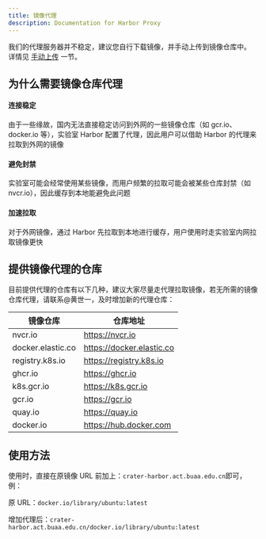 ```yaml
---
title: 镜像代理
description: Documentation for Harbor Proxy
---
```


<Callout>

我们的代理服务器并不稳定，建议您自行下载镜像，并手动上传到镜像仓库中。
详情见 [手动上传](./upload.md) 一节。

</Callout>

## 为什么需要镜像仓库代理

#### 连接稳定

由于一些缘故，国内无法直接稳定访问到外网的一些镜像仓库（如 gcr.io、docker.io 等），实验室 Harbor 配置了代理，因此用户可以借助 Harbor 的代理来拉取到外网的镜像

#### 避免封禁

实验室可能会经常使用某些镜像，而用户频繁的拉取可能会被某些仓库封禁（如 nvcr.io），因此缓存到本地能避免此问题

#### 加速拉取

对于外网镜像，通过 Harbor 先拉取到本地进行缓存，用户使用时走实验室内网拉取镜像更快

## 提供镜像代理的仓库

目前提供代理的仓库有以下几种，建议大家尽量走代理拉取镜像，若无所需的镜像仓库代理，请联系@黄世一，及时增加新的代理仓库：

| 镜像仓库          | 仓库地址                  |
| ----------------- | ------------------------- |
| nvcr.io           | https://nvcr.io           |
| docker.elastic.co | https://docker.elastic.co |
| registry.k8s.io   | https://registry.k8s.io   |
| ghcr.io           | https://ghcr.io           |
| k8s.gcr.io        | https://k8s.gcr.io        |
| gcr.io            | https://gcr.io            |
| quay.io           | https://quay.io           |
| docker.io         | https://hub.docker.com    |

## 使用方法

使用时，直接在原镜像 URL 前加上：`crater-harbor.act.buaa.edu.cn`即可，例：

原 URL：`docker.io/library/ubuntu:latest`

增加代理后：`crater-harbor.act.buaa.edu.cn/docker.io/library/ubuntu:latest`
